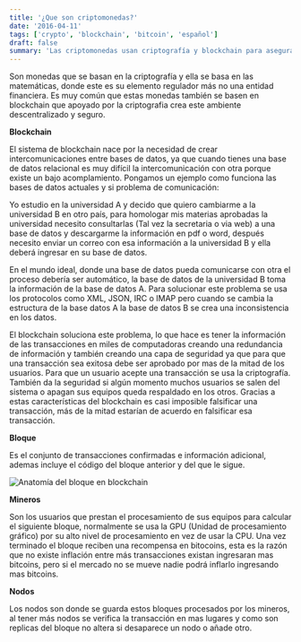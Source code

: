 ```yaml
---
title: '¿Que son criptomonedas?'
date: '2016-04-11'
tags: ['crypto', 'blockchain', 'bitcoin', 'español']
draft: false
summary: 'Las criptomonedas usan criptografía y blockchain para asegurar transacciones de manera descentralizada y segura, almacenando información en múltiples computadoras para evitar falsificaciones.'
---
```


Son monedas que se basan en la criptografía y ella se basa en las matemáticas, donde este es su elemento regulador más no una entidad financiera. Es muy común que estas monedas también se basen en blockchain que apoyado por la criptografia crea este ambiente descentralizado y seguro.

<strong>Blockchain</strong>

El sistema de blockchain nace por la necesidad de crear intercomunicaciones entre bases de datos, ya que cuando tienes una base de datos relacional es muy difícil la intercomunicación con otra porque existe un bajo acomplamiento. Pongamos un ejemplo como funciona las bases de datos actuales y si problema de comunicación:

Yo estudio en la universidad A y decido que quiero cambiarme a la universidad B en otro país, para homologar mis materias aprobadas la universidad necesito consultarlas (Tal vez la secretaria o via web) a una base de datos y descargarme la información en pdf o word, después necesito enviar un correo con esa información a la universidad B y ella deberá ingresar en su base de datos.

En el mundo ideal, donde una base de datos pueda comunicarse con otra el proceso debería ser automático, la base de datos de la universidad B toma la información de la base de datos A. Para solucionar este problema se usa los protocolos como XML, JSON, IRC o IMAP pero cuando se cambia la estructura de la base datos A la base de datos B se crea una inconsistencia en los datos.

El blockchain soluciona este problema, lo que hace es tener la información de las transacciones en miles de computadoras creando una redundancia de información y también creando una capa de seguridad ya que para que una transacción sea exitosa debe ser aprobado por mas de la mitad de los usuarios. Para que un usuario acepte una transacción se usa la criptografía. También da la seguridad si algún momento muchos usuarios se salen del sistema o apagan sus equipos queda respaldado en los otros. Gracias a estas características del blockchain es casi imposible falsificar una transacción, más de la mitad estarían de acuerdo en falsificar esa transacción.

<strong>Bloque</strong>

Es el conjunto de transacciones confirmadas e información adicional, ademas incluye el código del bloque anterior y del que le sigue.

![Anatomía del bloque en blockchain](/static/images/content/2023/que-son-criptomonedas_block.png)

<strong>Mineros</strong>

Son los usuarios que prestan el procesamiento de sus equipos para calcular el siguiente bloque, normalmente se usa la GPU (Unidad de procesamiento gráfico) por su alto nivel de procesamiento en vez de usar la CPU. Una vez terminado el bloque reciben una recompensa en bitocoins, esta es la razón que no existe inflación entre más transacciones existan ingresaran mas bitcoins, pero si el mercado no se mueve nadie podrá inflarlo ingresando mas bitcoins.

<strong>Nodos</strong>

Los nodos son donde se guarda estos bloques procesados por los mineros, al tener más nodos se verifica la transacción en mas lugares y como son replicas del bloque no altera si desaparece un nodo o añade otro.

&nbsp;

